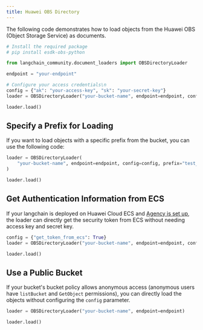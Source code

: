 ```yaml
---
title: Huawei OBS Directory
---
```


The following code demonstrates how to load objects from the Huawei OBS (Object Storage Service) as documents.

```python
# Install the required package
# pip install esdk-obs-python
```

```python
from langchain_community.document_loaders import OBSDirectoryLoader
```

```python
endpoint = "your-endpoint"
```

```python
# Configure your access credentials\n
config = {"ak": "your-access-key", "sk": "your-secret-key"}
loader = OBSDirectoryLoader("your-bucket-name", endpoint=endpoint, config=config)
```

```python
loader.load()
```

## Specify a Prefix for Loading

If you want to load objects with a specific prefix from the bucket, you can use the following code:

```python
loader = OBSDirectoryLoader(
    "your-bucket-name", endpoint=endpoint, config=config, prefix="test_prefix"
)
```

```python
loader.load()
```

## Get Authentication Information from ECS

If your langchain is deployed on Huawei Cloud ECS and [Agency is set up](https://support.huaweicloud.com/intl/en-us/usermanual-ecs/ecs_03_0166.html#section7), the loader can directly get the security token from ECS without needing access key and secret key.

```python
config = {"get_token_from_ecs": True}
loader = OBSDirectoryLoader("your-bucket-name", endpoint=endpoint, config=config)
```

```python
loader.load()
```

## Use a Public Bucket

If your bucket's bucket policy allows anonymous access (anonymous users have `listBucket` and `GetObject` permissions), you can directly load the objects without configuring the `config` parameter.

```python
loader = OBSDirectoryLoader("your-bucket-name", endpoint=endpoint)
```

```python
loader.load()
```
